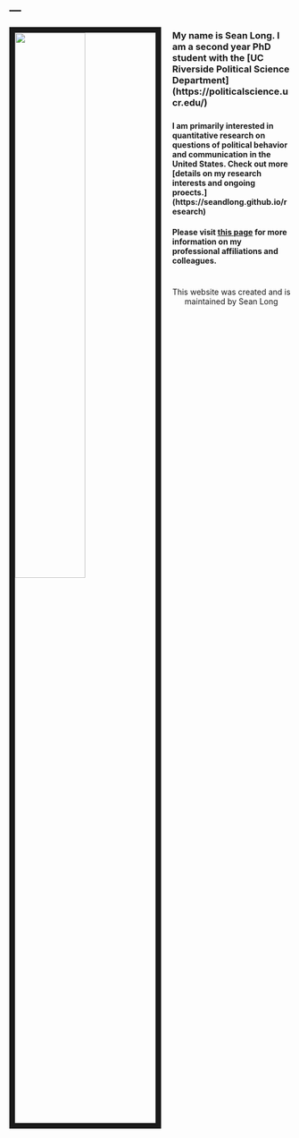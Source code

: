 ---
---

<link rel="stylesheet" href="styles.css" type="text/css">


<img src="images/Hood.jpg" style="width:50%; border:10px solid; margin-right: 20px" align="left">

###

###

###

###

### My name is Sean Long. I am a second year PhD student with the [UC Riverside Political Science Department] (https://politicalscience.ucr.edu/)

###

###

#### I am primarily interested in quantitative research on questions of political behavior and communication in the United States. Check out more [details on my research interests and ongoing proects.] (https://seandlong.github.io/research)

####

####

#### Please visit [this page](https://seandlong.github.io/affiliations) for more information on my professional affiliations and colleagues.


#

#

#

#

#

#

#

#

#

#

#


<center>
This website was created and is maintained by Sean Long
</center>